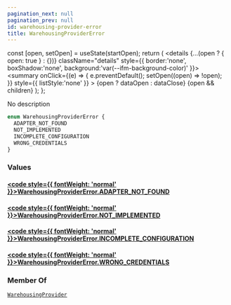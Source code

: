 ```yaml
---
pagination_next: null
pagination_prev: null
id: warehousing-provider-error
title: WarehousingProviderError
---
```









  const [open, setOpen] = useState(startOpen);
  return (
    <details {...(open ? { open: true } : {})} className="details" style={{ border:'none', boxShadow:'none', background:'var(--ifm-background-color)' }}>
      <summary
        onClick={(e) => {
          e.preventDefault();
          setOpen((open) => !open);
        }}
        style={{ listStyle:'none' }}
      >
      {open ? dataOpen : dataClose}
      </summary>
      {open && children}
    </details>
  );
};








No description


```graphql
enum WarehousingProviderError {
  ADAPTER_NOT_FOUND
  NOT_IMPLEMENTED
  INCOMPLETE_CONFIGURATION
  WRONG_CREDENTIALS
}
```




### Values

#### [<code style={{ fontWeight: 'normal' }}>WarehousingProviderError.<b>ADAPTER_NOT_FOUND</b></code>](#)  



#### [<code style={{ fontWeight: 'normal' }}>WarehousingProviderError.<b>NOT_IMPLEMENTED</b></code>](#)  



#### [<code style={{ fontWeight: 'normal' }}>WarehousingProviderError.<b>INCOMPLETE_CONFIGURATION</b></code>](#)  



#### [<code style={{ fontWeight: 'normal' }}>WarehousingProviderError.<b>WRONG_CREDENTIALS</b></code>](#)  







### Member Of

[`WarehousingProvider`](/schema/types/objects/warehousing-provider.mdx)  <Badge class="badge badge--secondary" text="object"/>

